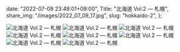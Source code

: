   date: "2022-07-09 23:48:01+09:00",
  Title: "北海道 Vol.2 ― 札幌",
  share_img: "/images/2022_07_09_17.jpg",
  slug: "hokkaido-2",
};

![北海道 Vol.2 ― 札幌](/images/2022_07_09_10.jpg)
![北海道 Vol.2 ― 札幌](/images/2022_07_09_11.jpg)
![北海道 Vol.2 ― 札幌](/images/2022_07_09_12.jpg)
![北海道 Vol.2 ― 札幌](/images/2022_07_09_13.jpg)
![北海道 Vol.2 ― 札幌](/images/2022_07_09_14.jpg)
![北海道 Vol.2 ― 札幌](/images/2022_07_09_15.jpg)
![北海道 Vol.2 ― 札幌](/images/2022_07_09_16.jpg)
![北海道 Vol.2 ― 札幌](/images/2022_07_09_17.jpg)
